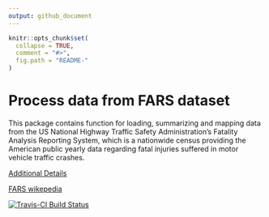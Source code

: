 ```yaml
---
output: github_document
---
```


<!-- README.md is generated from README.Rmd. Please edit that file -->

```r
knitr::opts_chunk$set(
  collapse = TRUE,
  comment = "#>",
  fig.path = "README-"
)
```

# Process data from FARS dataset

This package contains function for loading, summarizing and mapping data from the US National Highway Traffic Safety Administration's Fatality Analysis Reporting System, which is a nationwide census providing the American public yearly data regarding fatal injuries suffered in motor vehicle traffic crashes. 

[Additional Details](vignettes/fars.md)

[FARS wikepedia](https://en.wikipedia.org/wiki/Fatality_Analysis_Reporting_System)

[![Travis-CI Build Status](https://travis-ci.org/tcoopermont/fars.svg?branch=master)](https://travis-ci.org/tcoopermont/fars)

